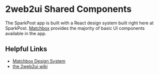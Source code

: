 
<Meta title="Introduction" />

<CenteredLogo/>

# 2web2ui Shared Components

The SparkPost app is built with a React design system built right here at SparkPost. [Matchbox](https://sparkpost.github.io/matchbox/) provides the majority of basic UI components available in the app.

## Helpful Links

- [Matchbox Design System](https://sparkpost.github.io/matchbox/)
- [the 2web2ui wiki](https://github.com/SparkPost/2web2ui/wiki)
